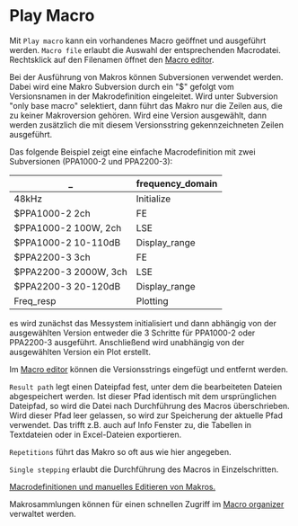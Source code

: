 # Play Macro

Mit ``Play macro`` kann ein vorhandenes Macro geöffnet und ausgeführt werden. ``Macro file`` erlaubt die Auswahl der entsprechenden Macrodatei. Rechtsklick auf den Filenamen öffnet den  [Macro editor](/de/help/macro/edit-macro).

Bei der Ausführung von Makros können Subversionen verwendet werden. Dabei wird eine Makro Subversion durch ein "$" gefolgt vom Versionsnamen in der Makrodefinition eingeleitet. Wird unter Subversion "only base macro" selektiert, dann führt das Makro nur die Zeilen aus, die zu keiner Makroversion gehören. Wird eine Version ausgewählt, dann werden zusätzlich die mit diesem Versionsstring gekennzeichneten Zeilen ausgeführt.

Das folgende Beispiel zeigt eine einfache Macrodefinition mit zwei Subversionen (PPA1000-2 und PPA2200-3):

| _ | frequency_domain |
|------------|-------------|
| 48kHz | Initialize |
| $PPA1000-2 2ch | FE |
| $PPA1000-2 100W, 2ch | LSE |
| $PPA1000-2 10-110dB | Display_range |
| $PPA2200-3 3ch | FE |
| $PPA2200-3 2000W, 3ch | LSE |
| $PPA2200-3 20-120dB | Display_range |
| Freq_resp | Plotting |

es wird zunächst das Messystem initialisiert und dann abhängig von der ausgewählten Version entweder die 3 Schritte für PPA1000-2 oder PPA2200-3 ausgeführt. Anschließend wird unabhängig von der ausgewählten Version ein Plot erstellt.

Im  [Macro editor](/de/help/macro/edit-macro) können die Versionsstrings eingefügt und entfernt werden.

``Result path`` legt einen Dateipfad fest, unter dem die bearbeiteten Dateien abgespeichert werden. Ist dieser Pfad identisch mit dem ursprünglichen Dateipfad, so wird die Datei nach Durchführung des Macros überschrieben. Wird dieser Pfad leer gelassen, so wird zur Speicherung der aktuelle Pfad verwendet. Das trifft z.B. auch auf Info Fenster zu, die Tabellen in Textdateien oder in Excel-Dateien exportieren.

``Repetitions`` führt das Makro so oft aus wie hier angegeben.

``Single stepping`` erlaubt die Durchführung des Macros in Einzelschritten.

[Macrodefinitionen und manuelles Editieren von Makros.](/de/help/macro/macro-definitions)

Makrosammlungen können für einen schnellen Zugriff im [Macro organizer](/de/help/macro/macro-organizer) verwaltet werden.